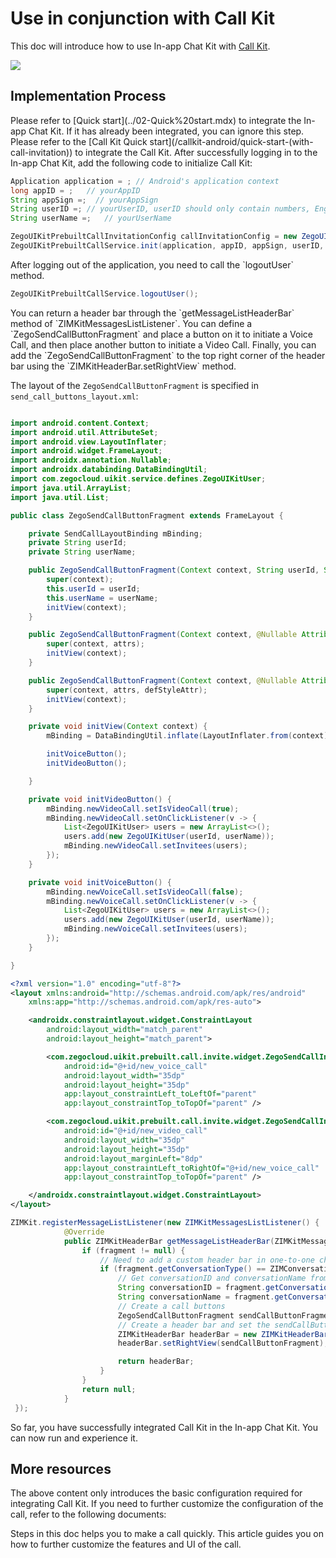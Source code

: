 # Use in conjunction with Call Kit

This doc will introduce how to use In-app Chat Kit with [Call Kit](/callkit-android/overview). 

<Frame width="200" height="auto" caption="">
    <img src="https://storage.zego.im/sdk-doc/Pics/ZIMKit/inapp_chat_with_call.gif" />
</Frame>

## Implementation Process

<Steps>
<Step title="Integrate In-app Chat Kit">
Please refer to [Quick start](../02-Quick%20start.mdx) to integrate the In-app Chat Kit. If it has already been integrated, you can ignore this step.
</Step>
<Step title="Integrate Call Kit">
Please refer to the [Call Kit Quick start](/callkit-android/quick-start-(with-call-invitation)) to integrate the Call Kit.
</Step>
<Step title="Initialize Call Kit">
After successfully logging in to the In-app Chat Kit, add the following code to initialize Call Kit:

```java
Application application = ; // Android's application context
long appID = ;   // yourAppID
String appSign =;  // yourAppSign
String userID =; // yourUserID, userID should only contain numbers, English characters, and '_'. 
String userName =;   // yourUserName

ZegoUIKitPrebuiltCallInvitationConfig callInvitationConfig = new ZegoUIKitPrebuiltCallInvitationConfig();
ZegoUIKitPrebuiltCallService.init(application, appID, appSign, userID, userName,callInvitationConfig);
```
<Warning title="Warning">
After logging out of the application, you need to call the `logoutUser` method.

```java
ZegoUIKitPrebuiltCallService.logoutUser();
```
</Warning>
</Step>
<Step title="Add Send call invitation buttons">
You can return a header bar through the `getMessageListHeaderBar` method of `ZIMKitMessagesListListener`. You can define a `ZegoSendCallButtonFragment` and place a button on it to initiate a Voice Call, and then place another button to initiate a Video Call. Finally, you can add the `ZegoSendCallButtonFragment` to the top right corner of the header bar using the `ZIMKitHeaderBar.setRightView` method.

The layout of the `ZegoSendCallButtonFragment` is specified in  `send_call_buttons_layout.xml`:
<CodeGroup>

```java ZegoSendCallButtonFragment.java {36,44-49,53-58}

import android.content.Context;
import android.util.AttributeSet;
import android.view.LayoutInflater;
import android.widget.FrameLayout;
import androidx.annotation.Nullable;
import androidx.databinding.DataBindingUtil;
import com.zegocloud.uikit.service.defines.ZegoUIKitUser;
import java.util.ArrayList;
import java.util.List;

public class ZegoSendCallButtonFragment extends FrameLayout {

    private SendCallLayoutBinding mBinding;
    private String userId;
    private String userName;

    public ZegoSendCallButtonFragment(Context context, String userId, String userName) {
        super(context);
        this.userId = userId;
        this.userName = userName;
        initView(context);
    }

    public ZegoSendCallButtonFragment(Context context, @Nullable AttributeSet attrs) {
        super(context, attrs);
        initView(context);
    }

    public ZegoSendCallButtonFragment(Context context, @Nullable AttributeSet attrs, int defStyleAttr) {
        super(context, attrs, defStyleAttr);
        initView(context);
    }

    private void initView(Context context) {
        mBinding = DataBindingUtil.inflate(LayoutInflater.from(context), R.layout.send_call_buttons_layout, this, true);

        initVoiceButton();
        initVideoButton();

    }

    private void initVideoButton() {
        mBinding.newVideoCall.setIsVideoCall(true);
        mBinding.newVideoCall.setOnClickListener(v -> {
            List<ZegoUIKitUser> users = new ArrayList<>();
            users.add(new ZegoUIKitUser(userId, userName));
            mBinding.newVideoCall.setInvitees(users);
        });
    }

    private void initVoiceButton() {
        mBinding.newVoiceCall.setIsVideoCall(false);
        mBinding.newVoiceCall.setOnClickListener(v -> {
            List<ZegoUIKitUser> users = new ArrayList<>();
            users.add(new ZegoUIKitUser(userId, userName));
            mBinding.newVoiceCall.setInvitees(users);
        });
    }

}
```

```xml send_call_buttons_layout.xml {9,16}
<?xml version="1.0" encoding="utf-8"?>
<layout xmlns:android="http://schemas.android.com/apk/res/android"
    xmlns:app="http://schemas.android.com/apk/res-auto">

    <androidx.constraintlayout.widget.ConstraintLayout
        android:layout_width="match_parent"
        android:layout_height="match_parent">

        <com.zegocloud.uikit.prebuilt.call.invite.widget.ZegoSendCallInvitationButton
            android:id="@+id/new_voice_call"
            android:layout_width="35dp"
            android:layout_height="35dp"
            app:layout_constraintLeft_toLeftOf="parent"
            app:layout_constraintTop_toTopOf="parent" />

        <com.zegocloud.uikit.prebuilt.call.invite.widget.ZegoSendCallInvitationButton
            android:id="@+id/new_video_call"
            android:layout_width="35dp"
            android:layout_height="35dp"
            android:layout_marginLeft="8dp"
            app:layout_constraintLeft_toRightOf="@+id/new_voice_call"
            app:layout_constraintTop_toTopOf="parent" />

    </androidx.constraintlayout.widget.ConstraintLayout>
</layout>
```
```java title="Add ZegoSendCallButtonFragment to header bar" {11-14}
ZIMKit.registerMessageListListener(new ZIMKitMessagesListListener() {
            @Override
            public ZIMKitHeaderBar getMessageListHeaderBar(ZIMKitMessageFragment fragment) {
                if (fragment != null) {
                    // Need to add a custom header bar in one-to-one chat
                    if (fragment.getConversationType() == ZIMConversationType.PEER) {
                        // Get conversationID and conversationName from the fragment
                        String conversationID = fragment.getConversationID(); //The ID of the user you want to call.
                        String conversationName = fragment.getConversationName(); //The username of the user you want to call.
                        // Create a call buttons
                        ZegoSendCallButtonFragment sendCallButtonFragment = new ZegoSendCallButtonFragment(YourActivity.this, fconversationID, conversationName);
                        // Create a header bar and set the sendCallButton to the 'rightView'
                        ZIMKitHeaderBar headerBar = new ZIMKitHeaderBar();
                        headerBar.setRightView(sendCallButtonFragment);

                        return headerBar;
                    }
                }
                return null;
            }
 });
```
</CodeGroup>
</Step>
</Steps>



So far, you have successfully integrated Call Kit in the In-app Chat Kit. You can now run and experience it.

## More resources

The above content only introduces the basic configuration required for integrating Call Kit. If you need to further customize the configuration of the call, refer to the following documents:

<CardGroup cols={2}>
  
  <Card title="Call Kit - Quick start" href="/callkit-android/quick-start" target="_blank">
    Steps in this doc helps you to make a call quickly.
  </Card>

  <Card title="Call Kit - Custom prebuilt UI" href="/callkit-android/calling-config/overview" target="_blank">
    This article guides you on how to further customize the features and UI of the call.
  </Card>

</CardGroup>
